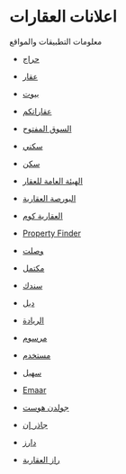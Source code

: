# اعلانات العقارات

معلومات التطبيقات والمواقع

- [حراج](https://www.youtube.com/watch?v=cFG3-xsQDAg&list=PL9miCI_tqgG_UtjtVsFGbQD3r_J_t6-4P&ab_channel=%D8%AD%D8%B1%D8%A7%D8%AC)

- [عقار](https://sa.aqar.fm/)

- [بيوت](https://www.bayut.sa/)

- [عقاراتكم](https://aqaratikom.com/)

- [السوق المفتوح](https://sa.opensooq.com/ar)

- [سكني](https://sakani.sa/)

- [سكن](https://sakan.org.sa)

- [الهيئة العامة للعقار](https://rega.gov.sa/)

- [البورصة العقارية](https://srem.moj.gov.sa)

- [العقارية كوم](https://sa.alaqarya.com)

- [Property Finder](https://www.propertyfinder.sa/en)

- [وصلت](https://wasalt.sa)

- [مكتمل](https://www.muktamel.com)

- [سندك](https://sanadak.sa)

- [ديل](https://dealapp.sa/tabs/home)

- [الريادة](https://alriyadahr.com.sa)

- [مرسوم](https://marsoom.sa/category/real-estate)

- [مستخدم](https://www.mstkhdm.com/?gad_source=1&gclid=CjwKCAjw9p24BhB_EiwA8ID5Bkhe5Tz92Nx50UdnHYdguVHeAdb4KGL0BW8gsbJH_CNw_croFFIDMRoCQ4UQAvD_BwE)

- [سهيل](https://www.suhail.ai)

- [Emaar](https://emaar-property.net)

- [جولدن هوست](https://goldenhost.co)

- [جاذر إن](https://gathern.co)


- [دارز](https://darz.co)


- [راز العقارية](https://www.razre.sa)



